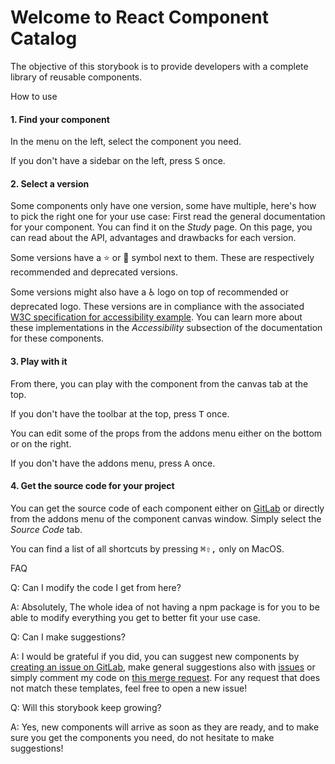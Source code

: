 

<Meta title="Introduction" />

# Welcome to React Component Catalog

The objective of this storybook is to provide developers with a complete library of reusable components.

<div className="subheading">How to use</div>

<h4>1. Find your component</h4>
<p>
  In the menu on the left, select the component you need.
  <Tip><p>If you don't have a sidebar on the left, press <kbd>S</kbd> once.</p></Tip>
</p>

<h4>2. Select a version</h4>
<p>
  Some components only have one version, some have multiple, here's how to pick the right one for your use case:
  First read the general documentation for your component. You can find it on the <em>Study</em> page.
  On this page, you can read about the API, advantages and drawbacks for each version.
</p>
<p>
  Some versions have a ⭐ or 🚫 symbol next to them. These are respectively recommended and deprecated versions.
</p>
<p>
  Some versions might also have a ♿ logo on top of recommended or deprecated logo. These versions are in compliance with the associated <a href="https://www.w3.org/TR/2019/NOTE-wai-aria-practices-1.1-20190814/#aria_ex">W3C specification for accessibility example</a>. You can learn more about these implementations in the <em>Accessibility</em> subsection of the documentation for these components.
</p>

<h4>3. Play with it</h4>
<p>
  From there, you can play with the component from the canvas tab at the top.
  <Tip><p>If you don't have the toolbar at the top, press <kbd>T</kbd> once.</p></Tip>
  You can edit some of the props from the addons menu either on the bottom or on the right.
  <Tip><p>If you don't have the addons menu, press <kbd>A</kbd> once.</p></Tip>
</p>

<h4>4. Get the source code for your project</h4>
<p>
  You can get the source code of each component either on <a href="https://gitlab.com/Mintoo200/test-lib">GitLab</a> or directly from the addons menu of the component canvas window.
  Simply select the <em>Source Code</em> tab.
</p>

<Tip><p>You can find a list of all shortcuts by pressing <kbd>&#8984;</kbd><kbd>&#8679;</kbd><kbd>,</kbd> only on MacOS.</p></Tip>

<div className="subheading">FAQ</div>

Q: Can I modify the code I get from here?

A: Absolutely, The whole idea of not having a npm package is for you to be able to modify everything you get to better fit your use case.

Q: Can I make suggestions?

A: I would be grateful if you did, you can suggest new components by <a href="https://gitlab.com/Mintoo200/test-lib/-/issues/new?issuable_template=component_suggestion">creating an issue on GitLab</a>, make general suggestions also with <a href="https://gitlab.com/Mintoo200/test-lib/-/issues/new?issuable_template=general_suggestion">issues</a> or simply comment my code on <a href="https://gitlab.com/Mintoo200/test-lib/-/merge_requests/41">this merge request</a>.
For any request that does not match these templates, feel free to open a new issue!

Q: Will this storybook keep growing?

A: Yes, new components will arrive as soon as they are ready, and to make sure you get the components you need, do not hesitate to make suggestions!